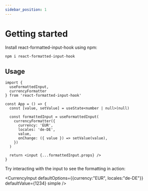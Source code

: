 ```yaml
---
sidebar_position: 1
---
```


# Getting started

Install react-formatted-input-hook using npm:
```bash
npm i react-formatted-input-hook
```

## Usage

```tsx
import { 
  useFormattedInput, 
  currencyFormatter 
} from 'react-formatted-input-hook'

const App = () => {
  const [value, setValue] = useState<number | null>(null)
  
  const formattedInput = useFormattedInput(
    currencyFormatter({
      currency: 'EUR',
      locales: 'de-DE',
      value,
      onChange: ({ value }) => setValue(value),
    })
  )

  return <input {...formattedInput.props} />
}
```
Try interacting with the input to see the formatting in action:

<CurrencyInput defaultOptions={{currency:"EUR", locales:"de-DE"}} defaultValue={1234} simple />